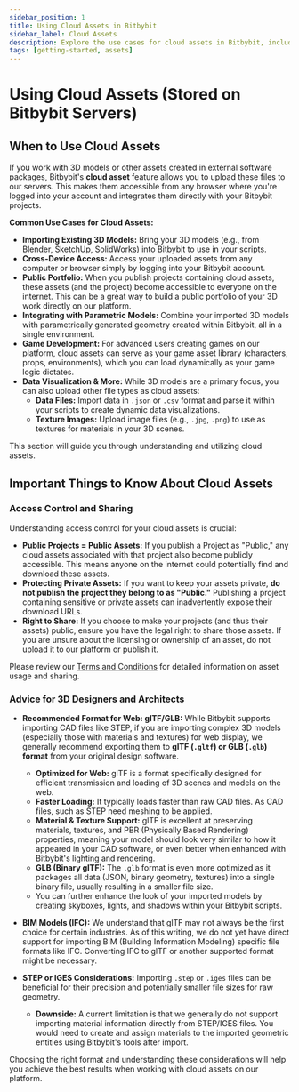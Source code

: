 ```yaml
---
sidebar_position: 1
title: Using Cloud Assets in Bitbybit
sidebar_label: Cloud Assets
description: Explore the use cases for cloud assets in Bitbybit, including importing 3D models and other file types, and important considerations for sharing and access control.
tags: [getting-started, assets]
---
```


# Using Cloud Assets (Stored on Bitbybit Servers)

## When to Use Cloud Assets

If you work with 3D models or other assets created in external software packages, Bitbybit's **cloud asset** feature allows you to upload these files to our servers. This makes them accessible from any browser where you're logged into your account and integrates them directly with your Bitbybit projects.

**Common Use Cases for Cloud Assets:**

*   **Importing Existing 3D Models:** Bring your 3D models (e.g., from Blender, SketchUp, SolidWorks) into Bitbybit to use in your scripts.
*   **Cross-Device Access:** Access your uploaded assets from any computer or browser simply by logging into your Bitbybit account.
*   **Public Portfolio:** When you publish projects containing cloud assets, these assets (and the project) become accessible to everyone on the internet. This can be a great way to build a public portfolio of your 3D work directly on our platform.
*   **Integrating with Parametric Models:** Combine your imported 3D models with parametrically generated geometry created within Bitbybit, all in a single environment.
*   **Game Development:** For advanced users creating games on our platform, cloud assets can serve as your game asset library (characters, props, environments), which you can load dynamically as your game logic dictates.
*   **Data Visualization & More:** While 3D models are a primary focus, you can also upload other file types as cloud assets:
    *   **Data Files:** Import data in `.json` or `.csv` format and parse it within your scripts to create dynamic data visualizations.
    *   **Texture Images:** Upload image files (e.g., `.jpg`, `.png`) to use as textures for materials in your 3D scenes.

This section will guide you through understanding and utilizing cloud assets.

## Important Things to Know About Cloud Assets

### Access Control and Sharing
Understanding access control for your cloud assets is crucial:
*   **Public Projects = Public Assets:** If you publish a Project as "Public," any cloud assets associated with that project also become publicly accessible. This means anyone on the internet could potentially find and download these assets.
*   **Protecting Private Assets:** If you want to keep your assets private, **do not publish the project they belong to as "Public."** Publishing a project containing sensitive or private assets can inadvertently expose their download URLs.
*   **Right to Share:** If you choose to make your projects (and thus their assets) public, ensure you have the legal right to share those assets. If you are unsure about the licensing or ownership of an asset, do not upload it to our platform or publish it.

Please review our [Terms and Conditions](https://bitbybit.dev/terms-and-conditions) for detailed information on asset usage and sharing.

### Advice for 3D Designers and Architects

*   **Recommended Format for Web: glTF/GLB:**
    While Bitbybit supports importing CAD files like STEP, if you are importing complex 3D models (especially those with materials and textures) for web display, we generally recommend exporting them to **glTF (`.gltf`) or GLB (`.glb`) format** from your original design software.
    *   **Optimized for Web:** glTF is a format specifically designed for efficient transmission and loading of 3D scenes and models on the web.
    *   **Faster Loading:** It typically loads faster than raw CAD files. As CAD files, such as STEP need meshing to be applied.
    *   **Material & Texture Support:** glTF is excellent at preserving materials, textures, and PBR (Physically Based Rendering) properties, meaning your model should look very similar to how it appeared in your CAD software, or even better when enhanced with Bitbybit's lighting and rendering.
    *   **GLB (Binary glTF):** The `.glb` format is even more optimized as it packages all data (JSON, binary geometry, textures) into a single binary file, usually resulting in a smaller file size.
    *   You can further enhance the look of your imported models by creating skyboxes, lights, and shadows within your Bitbybit scripts.

*   **BIM Models (IFC):**
    We understand that glTF may not always be the first choice for certain industries. As of this writing, we do not yet have direct support for importing BIM (Building Information Modeling) specific file formats like IFC. Converting IFC to glTF or another supported format might be necessary.

*   **STEP or IGES Considerations:**
    Importing `.step` or `.iges` files can be beneficial for their precision and potentially smaller file sizes for raw geometry.
    *   **Downside:** A current limitation is that we generally do not support importing material information directly from STEP/IGES files. You would need to create and assign materials to the imported geometric entities using Bitbybit's tools after import.

Choosing the right format and understanding these considerations will help you achieve the best results when working with cloud assets on our platform.